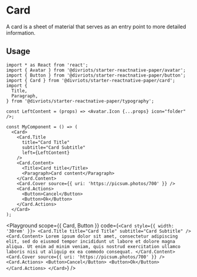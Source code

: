 

# Card

A card is a sheet of material that serves as an entry point to more detailed information.

## Usage

```tsx
import * as React from 'react';
import { Avatar } from '@divriots/starter-reactnative-paper/avatar';
import { Button } from '@divriots/starter-reactnative-paper/button';
import { Card } from '@divriots/starter-reactnative-paper/card';
import {
  Title,
  Paragraph,
} from '@divriots/starter-reactnative-paper/typography';

const LeftContent = (props) => <Avatar.Icon {...props} icon="folder" />;

const MyComponent = () => (
  <Card>
    <Card.Title
      title="Card Title"
      subtitle="Card Subtitle"
      left={LeftContent}
    />
    <Card.Content>
      <Title>Card title</Title>
      <Paragraph>Card content</Paragraph>
    </Card.Content>
    <Card.Cover source={{ uri: 'https://picsum.photos/700' }} />
    <Card.Actions>
      <Button>Cancel</Button>
      <Button>Ok</Button>
    </Card.Actions>
  </Card>
);
```

<Playground
  scope={{ Card, Button }}
  code={`
<Card style={{ width: '30rem' }}>
  <Card.Title title="Card Title" subtitle="Card Subtitle" />
  <Card.Content>
    Lorem ipsum dolor sit amet, consectetur adipiscing elit, sed do eiusmod tempor incididunt ut labore et dolore magna aliqua. Ut enim ad minim veniam, quis nostrud exercitation ullamco laboris nisi ut aliquip ex ea commodo consequat.
  </Card.Content>
  <Card.Cover source={{ uri: 'https://picsum.photos/700' }} />
  <Card.Actions>
    <Button>Cancel</Button>
    <Button>Ok</Button>
  </Card.Actions>
</Card>
`}
/>
